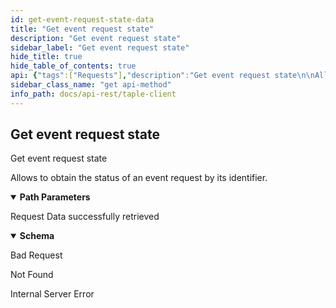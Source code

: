 ```yaml
---
id: get-event-request-state-data
title: "Get event request state"
description: "Get event request state"
sidebar_label: "Get event request state"
hide_title: true
hide_table_of_contents: true
api: {"tags":["Requests"],"description":"Get event request state\n\nAllows to obtain the status of an event request by its identifier.","operationId":"Get Event Request State Data","parameters":[{"name":"id","in":"path","description":"Event Request's unique id","required":true,"schema":{"type":"string"}}],"responses":{"200":{"description":"Request Data successfully retrieved","content":{"application/json":{"schema":{"type":"object","required":["id","state"],"properties":{"id":{"type":"string","description":"Request identifier"},"sn":{"type":"integer","format":"int64","description":"Current sequence number of the subject","nullable":true,"minimum":0},"state":{"type":"string","enum":["finished","error","processing"]},"subject_id":{"type":"string","description":"Subject identifier","nullable":true},"success":{"type":"boolean","description":"Value that says if the request has been successful","nullable":true}}},"example":{"id":"JyyWIjUa3Ui04oTSN4pJFT8FhmgPRPXzsG4_tIX8IBFg","sn":1,"state":"finished","subject_id":"JoifaSpfenD2bEPeBLvUTWh30brm4tKcvdW8exQnkGoQ","success":true}}}},"400":{"description":"Bad Request"},"404":{"description":"Not Found"},"500":{"description":"Internal Server Error"}},"method":"get","path":"/api/event-requests/{id}/state","security":[],"info":{"title":"taple-client","description":"","contact":{"name":"Open Canarias S.L.","email":"taple@opencanarias.com"},"license":{"name":"AGPL-3.0-only","url":"https://raw.githubusercontent.com/opencanarias/taple-client/main/LICENSE"},"version":"0.2.0"},"postman":{"name":"Get event request state","description":{"content":"Get event request state\n\nAllows to obtain the status of an event request by its identifier.","type":"text/plain"},"url":{"path":["api","event-requests",":id","state"],"host":["{{baseUrl}}"],"query":[],"variable":[{"disabled":false,"description":{"content":"(Required) Event Request's unique id","type":"text/plain"},"type":"any","value":"","key":"id"}]},"header":[{"key":"Accept","value":"application/json"}],"method":"GET"}}
sidebar_class_name: "get api-method"
info_path: docs/api-rest/taple-client
---
```



## Get event request state



Get event request state

Allows to obtain the status of an event request by its identifier.

<details style={{"marginBottom":"1rem"}} data-collapsed={false} open={true}><summary style={{}}><strong>Path Parameters</strong></summary><div><ul><ParamsItem className={"paramsItem"} param={{"name":"id","in":"path","description":"Event Request's unique id","required":true,"schema":{"type":"string"}}}></ParamsItem></ul></div></details><div><ApiTabs><TabItem label={"200"} value={"200"}><div>

Request Data successfully retrieved

</div><div><MimeTabs schemaType={"response"}><TabItem label={"application/json"} value={"application/json"}><SchemaTabs><TabItem label={"Schema"} value={"Schema"}><details style={{}} data-collapsed={false} open={true}><summary style={{"textAlign":"left"}}><strong>Schema</strong></summary><div style={{"textAlign":"left","marginLeft":"1rem"}}></div><ul style={{"marginLeft":"1rem"}}><SchemaItem collapsible={false} name={"id"} required={false} schemaDescription={"Request identifier"} schemaName={"string"} qualifierMessage={undefined} defaultValue={undefined}></SchemaItem><SchemaItem collapsible={false} name={"sn"} required={false} schemaDescription={"Current sequence number of the subject"} schemaName={"int64"} qualifierMessage={undefined} defaultValue={undefined}></SchemaItem><SchemaItem collapsible={false} name={"state"} required={false} schemaDescription={undefined} schemaName={"string"} qualifierMessage={"**Possible values:** [`finished`, `error`, `processing`]"} defaultValue={undefined}></SchemaItem><SchemaItem collapsible={false} name={"subject_id"} required={false} schemaDescription={"Subject identifier"} schemaName={"string"} qualifierMessage={undefined} defaultValue={undefined}></SchemaItem><SchemaItem collapsible={false} name={"success"} required={false} schemaDescription={"Value that says if the request has been successful"} schemaName={"boolean"} qualifierMessage={undefined} defaultValue={undefined}></SchemaItem></ul></details></TabItem><TabItem label={"Example (from schema)"} value={"Example (from schema)"}><ResponseSamples responseExample={"{\n  \"id\": \"string\",\n  \"sn\": 0,\n  \"state\": \"finished\",\n  \"subject_id\": \"string\",\n  \"success\": true\n}"} language={"json"}></ResponseSamples></TabItem><TabItem label={"Example"} value={"Example"}><ResponseSamples responseExample={"{\n  \"id\": \"JyyWIjUa3Ui04oTSN4pJFT8FhmgPRPXzsG4_tIX8IBFg\",\n  \"sn\": 1,\n  \"state\": \"finished\",\n  \"subject_id\": \"JoifaSpfenD2bEPeBLvUTWh30brm4tKcvdW8exQnkGoQ\",\n  \"success\": true\n}"} language={"json"}></ResponseSamples></TabItem></SchemaTabs></TabItem></MimeTabs></div></TabItem><TabItem label={"400"} value={"400"}><div>

Bad Request

</div><div></div></TabItem><TabItem label={"404"} value={"404"}><div>

Not Found

</div><div></div></TabItem><TabItem label={"500"} value={"500"}><div>

Internal Server Error

</div><div></div></TabItem></ApiTabs></div>
      